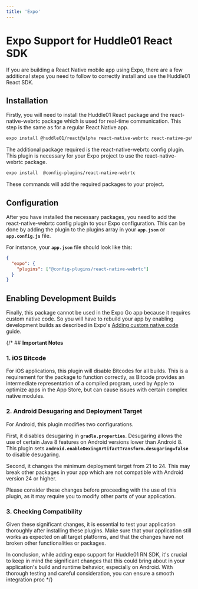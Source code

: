 ```yaml
---
title: 'Expo'
---
```



# Expo Support for Huddle01 React SDK

If you are building a React Native mobile app using Expo, there are a few additional steps you need to follow to correctly install and use the Huddle01 React SDK.

## **Installation**

Firstly, you will need to install the Huddle01 React package and the react-native-webrtc package which is used for real-time communication. This step is the same as for a regular React Native app.

```bash
expo install @huddle01/react@alpha react-native-webrtc react-native-get-random-values
```

The additional package required is the react-native-webrtc config plugin. This plugin is necessary for your Expo project to use the react-native-webrtc package.

```bash
expo install  @config-plugins/react-native-webrtc
```

These commands will add the required packages to your project. 

## **Configuration**

After you have installed the necessary packages, you need to add the react-native-webrtc config plugin to your Expo configuration. This can be done by adding the plugin to the plugins array in your **`app.json`** or **`app.config.js`** file.

For instance, your **`app.json`** file should look like this:

```json filename="app.json"
{
  "expo": {
    "plugins": ["@config-plugins/react-native-webrtc"]
  }
}
```

## Enabling Development Builds

Finally, this package cannot be used in the Expo Go app because it requires custom native code. So you will have to rebuild your app by enabling development builds as described in Expo's [Adding custom native code](https://docs.expo.dev/workflow/customizing/) guide.

{/* ## **Important Notes**

### 1. iOS Bitcode

For iOS applications, this plugin will disable Bitcodes for all builds. This is a requirement for the package to function correctly, as Bitcode provides an intermediate representation of a compiled program, used by Apple to optimize apps in the App Store, but can cause issues with certain complex native modules.

### 2. Android Desugaring and Deployment Target

For Android, this plugin modifies two configurations.

First, it disables desugaring in **`gradle.properties`**. Desugaring allows the use of certain Java 8 features on Android versions lower than Android 8. This plugin sets **`android.enableDexingArtifactTransform.desugaring=false`** to disable desugaring.

Second, it changes the minimum deployment target from 21 to 24. This may break other packages in your app which are not compatible with Android version 24 or higher.

Please consider these changes before proceeding with the use of this plugin, as it may require you to modify other parts of your application.

### 3. Checking Compatibility

Given these significant changes, it is essential to test your application thoroughly after installing these plugins. Make sure that your application still works as expected on all target platforms, and that the changes have not broken other functionalities or packages.

In conclusion, while adding expo support for Huddle01 RN SDK, it's crucial to keep in mind the significant changes that this could bring about in your application's build and runtime behavior, especially on Android. With thorough testing and careful consideration, you can ensure a smooth integration proc */}